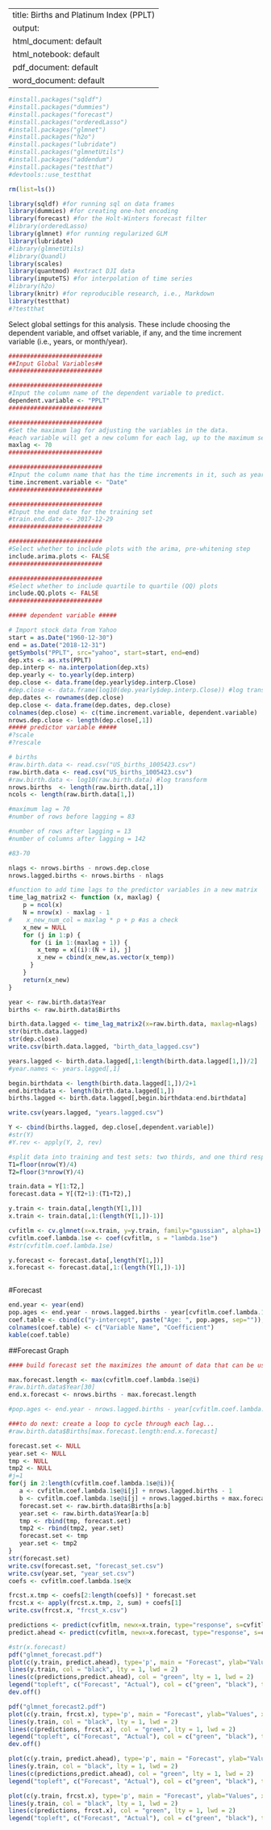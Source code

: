 
---
title: Births and Platinum Index (PPLT)
output:
  html_document: default
  html_notebook: default
  pdf_document: default
  word_document: default
---




```r
#install.packages("sqldf")
#install.packages("dummies")
#install.packages("forecast")
#install.packages("orderedLasso")
#install.packages("glmnet")
#install.packages("h2o")
#install.packages("lubridate")
#install.packages("glmnetUtils")
#install.packages("addendum")
#install.packages("testthat")
#devtools::use_testthat

rm(list=ls())

library(sqldf) #for running sql on data frames
library(dummies) #for creating one-hot encoding
library(forecast) #for the Holt-Winters forecast filter
#library(orderedLasso)
library(glmnet) #for running regularized GLM
library(lubridate)
#library(glmnetUtils)
#library(Quandl)
library(scales)
library(quantmod) #extract DJI data
library(imputeTS) #for interpolation of time series
#library(h2o)
library(knitr) #for reproducible research, i.e., Markdown
library(testthat)
#?testthat

```

Select global settings for this analysis.  These include choosing the dependent variable, and offset variable, if any, and the time increment variable (i.e., years, or month/year).


```r

##########################
##Input Global Variables##
##########################

##########################
#Input the column name of the dependent variable to predict.
dependent.variable <- "PPLT"
##########################

##########################
#Set the maximum lag for adjusting the variables in the data.
#each variable will get a new column for each lag, up to the maximum set here.
maxlag <- 70
##########################

##########################
#Input the column name that has the time increments in it, such as years, or year/months.
time.increment.variable <- "Date"
##########################

##########################
#Input the end date for the training set
#train.end.date <- 2017-12-29
##########################

##########################
#Select whether to include plots with the arima, pre-whitening step
include.arima.plots <- FALSE
##########################

##########################
#Select whether to include quartile to quartile (QQ) plots
include.QQ.plots <- FALSE
##########################

##### dependent variable #####

# Import stock data from Yahoo
start = as.Date("1960-12-30")
end = as.Date("2018-12-31")
getSymbols("PPLT", src="yahoo", start=start, end=end)
dep.xts <- as.xts(PPLT)
dep.interp <- na.interpolation(dep.xts)
dep.yearly <- to.yearly(dep.interp)
dep.close <- data.frame(dep.yearly$dep.interp.Close)
#dep.close <- data.frame(log10(dep.yearly$dep.interp.Close)) #log transform
dep.dates <- rownames(dep.close)
dep.close <- data.frame(dep.dates, dep.close)
colnames(dep.close) <- c(time.increment.variable, dependent.variable)
nrows.dep.close <- length(dep.close[,1])
##### predictor variable #####
#?scale
#?rescale

# births
#raw.birth.data <- read.csv("US_births_1005423.csv")
raw.birth.data <- read.csv("US_births_1005423.csv")
#raw.birth.data <- log10(raw.birth.data) #log transform
nrows.births  <- length(raw.birth.data[,1])
ncols <- length(raw.birth.data[1,])

#maximum lag = 70
#number of rows before lagging = 83

#number of rows after lagging = 13
#number of columns after lagging = 142

#83-70

nlags <- nrows.births - nrows.dep.close
nrows.lagged.births <- nrows.births - nlags

#function to add time lags to the predictor variables in a new matrix
time_lag_matrix2 <- function (x, maxlag) {
    p = ncol(x)
    N = nrow(x) - maxlag - 1
#    x_new_num_col = maxlag * p + p #as a check
    x_new = NULL
    for (j in 1:p) {
      for (i in 1:(maxlag + 1)) {
        x_temp = x[(i):(N + i), j]
        x_new = cbind(x_new,as.vector(x_temp))
      }
    }
    return(x_new)
}

year <- raw.birth.data$Year
births <- raw.birth.data$Births

birth.data.lagged <- time_lag_matrix2(x=raw.birth.data, maxlag=nlags)
str(birth.data.lagged)
str(dep.close)
write.csv(birth.data.lagged, "birth_data_lagged.csv")

years.lagged <- birth.data.lagged[,1:length(birth.data.lagged[1,])/2]
#year.names <- years.lagged[,1]

begin.birthdata <- length(birth.data.lagged[1,])/2+1
end.birthdata <- length(birth.data.lagged[1,])
births.lagged <- birth.data.lagged[,begin.birthdata:end.birthdata]

write.csv(years.lagged, "years.lagged.csv")

Y <- cbind(births.lagged, dep.close[,dependent.variable])
#str(Y)
#Y.rev <- apply(Y, 2, rev)

#split data into training and test sets: two thirds, and one third respectively
T1=floor(nrow(Y)/4)
T2=floor(3*nrow(Y)/4)

train.data = Y[1:T2,]
forecast.data = Y[(T2+1):(T1+T2),]

y.train <- train.data[,length(Y[1,])]
x.train <- train.data[,1:(length(Y[1,])-1)]

cvfitlm <- cv.glmnet(x=x.train, y=y.train, family="gaussian", alpha=1)
cvfitlm.coef.lambda.1se <- coef(cvfitlm, s = "lambda.1se")
#str(cvfitlm.coef.lambda.1se)

y.forecast <- forecast.data[,length(Y[1,])]
x.forecast <- forecast.data[,1:(length(Y[1,])-1)]



```

#Forecast

```r

end.year <- year(end)
pop.ages <- end.year - nrows.lagged.births - year[cvfitlm.coef.lambda.1se@i]
coef.table <- cbind(c("y-intercept", paste("Age: ", pop.ages, sep="")), round(cvfitlm.coef.lambda.1se@x, 5))
colnames(coef.table) <- c("Variable Name", "Coefficient")
kable(coef.table)

```

##Forecast Graph

```r

#### build forecast set the maximizes the amount of data that can be used

max.forecast.length <- max(cvfitlm.coef.lambda.1se@i)
#raw.birth.data$Year[30]
end.x.forecast <- nrows.births - max.forecast.length

#pop.ages <- end.year - nrows.lagged.births - year[cvfitlm.coef.lambda.1se@i]

###to do next: create a loop to cycle through each lag...
#raw.birth.data$Births[max.forecast.length:end.x.forecast]

forecast.set <- NULL
year.set <- NULL
tmp <- NULL
tmp2 <- NULL
#j=1
for(j in 2:length(cvfitlm.coef.lambda.1se@i)){
   a <- cvfitlm.coef.lambda.1se@i[j] + nrows.lagged.births - 1
   b <- cvfitlm.coef.lambda.1se@i[j] + nrows.lagged.births + max.forecast.length - 1
   forecast.set <- raw.birth.data$Births[a:b]
   year.set <- raw.birth.data$Year[a:b]
   tmp <- rbind(tmp, forecast.set)
   tmp2 <- rbind(tmp2, year.set)
   forecast.set <- tmp
   year.set <- tmp2
}
str(forecast.set)
write.csv(forecast.set, "forecast_set.csv")
write.csv(year.set, "year_set.csv")
coefs <- cvfitlm.coef.lambda.1se@x

frcst.x.tmp <- coefs[2:length(coefs)] * forecast.set
frcst.x <- apply(frcst.x.tmp, 2, sum) + coefs[1]
write.csv(frcst.x, "frcst_x.csv")

predictions <- predict(cvfitlm, newx=x.train, type="response", s=cvfitlm$lambda.1se)
predict.ahead <- predict(cvfitlm, newx=x.forecast, type="response", s=cvfitlm$lambda.1se)

#str(x.forecast)
pdf("glmnet_forecast.pdf")
plot(c(y.train, predict.ahead), type='p', main = "Forecast", ylab="Values", xlab="Time")
lines(y.train, col = "black", lty = 1, lwd = 2)
lines(c(predictions,predict.ahead), col = "green", lty = 1, lwd = 2)
legend("topleft", c("Forecast", "Actual"), col = c("green", "black"), text.col = "black", lty = c(1, 1, 1, 1, 2), lwd = c(2, 2, 2, 1, 2), merge = TRUE, bg = 'gray90', cex = .75)
dev.off()

pdf("glmnet_forecast2.pdf")
plot(c(y.train, frcst.x), type='p', main = "Forecast", ylab="Values", xlab="Time")
lines(y.train, col = "black", lty = 1, lwd = 2)
lines(c(predictions, frcst.x), col = "green", lty = 1, lwd = 2)
legend("topleft", c("Forecast", "Actual"), col = c("green", "black"), text.col = "black", lty = c(1, 1, 1, 1, 2), lwd = c(2, 2, 2, 1, 2), merge = TRUE, bg = 'gray90', cex = .75)
dev.off()

plot(c(y.train, predict.ahead), type='p', main = "Forecast", ylab="Values", xlab="Time")
lines(y.train, col = "black", lty = 1, lwd = 2)
lines(c(predictions,predict.ahead), col = "green", lty = 1, lwd = 2)
legend("topleft", c("Forecast", "Actual"), col = c("green", "black"), text.col = "black", lty = c(1, 1, 1, 1, 2), lwd = c(2, 2, 2, 1, 2), merge = TRUE, bg = 'gray90', cex = .75)

plot(c(y.train, frcst.x), type='p', main = "Forecast", ylab="Values", xlab="Time")
lines(y.train, col = "black", lty = 1, lwd = 2)
lines(c(predictions, frcst.x), col = "green", lty = 1, lwd = 2)
legend("topleft", c("Forecast", "Actual"), col = c("green", "black"), text.col = "black", lty = c(1, 1, 1, 1, 2), lwd = c(2, 2, 2, 1, 2), merge = TRUE, bg = 'gray90', cex = .75)

```